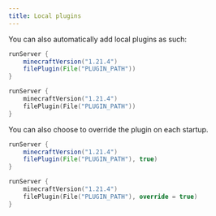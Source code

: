 ```yaml
---
title: Local plugins
---
```


You can also automatically add local plugins as such:


```groovy tab="Groovy DSL"
runServer {
    minecraftVersion("1.21.4")
    filePlugin(File("PLUGIN_PATH"))
}
```
```kotlin tab="Kotlin DSL"
runServer {
    minecraftVersion("1.21.4")
    filePlugin(File("PLUGIN_PATH"))
}
```

You can also choose to override the plugin on each startup.


```groovy tab="Groovy DSL"
runServer {
    minecraftVersion("1.21.4")
    filePlugin(File("PLUGIN_PATH"), true)
}
```
```kotlin tab="Kotlin DSL"
runServer {
    minecraftVersion("1.21.4")
    filePlugin(File("PLUGIN_PATH"), override = true)
}
```